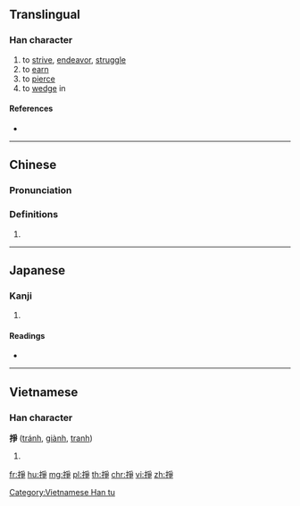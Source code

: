{{also|挣}}
==Translingual==

===Han character===
{{Han char|rn=64|rad=手|as=08|sn=11|four=52057|canj=QBSD|ids=⿰扌爭}}

# to [[strive]], [[endeavor]], [[struggle]]
# to [[earn]]
# to [[pierce]]
# to [[wedge]] in

====References====
* {{Han ref|kx=0438.030|dkj=12265|dj=0788.010|hdz=31901.021|uh=6399|ud=25497|bh=B1C3|bd=45507}}

----

==Chinese==
{{zh-forms|s=挣}}

===Pronunciation===
{{zh-pron
|m=zhēng,zhèng
|c=zaang1,zang1,zaang6
|h=pfs=
|md=
|mn=chiⁿ
|w=
|mc=y
|oc=y
|cat=
}}

===Definitions===
{{zh-hanzi}}

# {{rfdef|lang=zh}}

----

==Japanese==

===Kanji===
{{ja-kanji|grade=|rs=手08}}

# {{defn|lang=ja|sort=手08}}

====Readings====
* {{ja-readings|on=[[そう]] (sō), [[しょう]] (shō)|kun=[[さす]] (sasu)}}

----

==Vietnamese==

===Han character===
'''掙''' ([[tránh]], [[giành]], [[tranh]])

# {{defn|lang=vi}}

[[Category:Vietnamese Han tu]]

[[fr:掙]]
[[hu:掙]]
[[mg:掙]]
[[pl:掙]]
[[th:掙]]
[[chr:掙]]
[[vi:掙]]
[[zh:掙]]